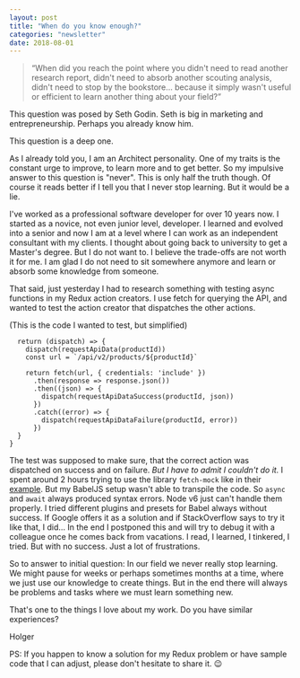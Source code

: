 ```yaml
---
layout: post
title: "When do you know enough?"
categories: "newsletter"
date: 2018-08-01
---
```

> “When did you reach the point where you didn't need to read another research report, didn't need to absorb another scouting analysis, didn't need to stop by the bookstore… because it simply wasn't useful or efficient to learn another thing about your field?”

This question was posed by Seth Godin. Seth is big in marketing and entrepreneurship. Perhaps you already know him.

This question is a deep one.
<!--more-->
As I already told you, I am an Architect personality. One of my traits is the constant urge to improve, to learn more and to get better. So my impulsive answer to this question is "never". This is only half the truth though. Of course it reads better if I tell you that I never stop learning. But it would be a lie.

I've worked as a professional software developer for over 10 years now. I started as a novice, not even junior level, developer. I learned and evolved into a senior and now I am at a level where I can work as an independent consultant with my clients.
I thought about going back to university to get a Master's degree. But I do not want to. I believe the trade-offs are not worth it for me.
I am glad I do not need to sit somewhere anymore and learn or absorb some knowledge from someone.

That said, just yesterday I had to research something with testing async functions in my Redux action creators. I use fetch for querying the API, and wanted to test the action creator that dispatches the other actions.

(This is the code I wanted to test, but simplified)

	  return (dispatch) => {
		dispatch(requestApiData(productId))
		const url = `/api/v2/products/${productId}`

		return fetch(url, { credentials: 'include' })
		  .then(response => response.json())
		  .then((json) => {
			dispatch(requestApiDataSuccess(productId, json))
		  })
		  .catch((error) => {
			dispatch(requestApiDataFailure(productId, error))
		  })
	  }
	}


The test was supposed to make sure, that the correct action was dispatched on success and on failure. _But I have to admit I couldn't do it._ I spent around 2 hours trying to use the library `fetch-mock` like in their [example](https://redux.js.org/recipes/writingtests#async-action-creators). But my BabelJS setup wasn't able to transpile  the code. So `async` and `await` always produced syntax errors. Node v6 just can't handle them properly.
I tried different plugins and presets for Babel always without success. If Google offers it as a solution and if StackOverflow says to try it like that, I did…
In the end I postponed this and will try to debug it with a colleague once he comes back from vacations. I read, I learned, I tinkered, I tried. But with no success. Just a lot of frustrations.

So to answer to initial question: In our field we never really stop learning. We might pause for weeks or perhaps sometimes months at a time, where we just use our knowledge to create things. But in the end there will always be problems and tasks where we must learn something new.

That's one to the things I love about my work. Do you have similar experiences?

Holger

PS: If you happen to know a solution for my Redux problem or have sample code that I can adjust, please don't hesitate to share it. 😉
